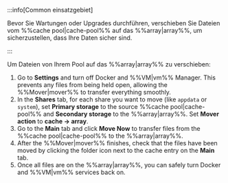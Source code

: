 :::info[Common einsatzgebiet]

Bevor Sie Wartungen oder Upgrades durchführen, verschieben Sie Dateien vom %%cache pool|cache-pool%% auf das %%array|array%%, um sicherzustellen, dass Ihre Daten sicher sind.

:::

Um Dateien von Ihrem Pool auf das %%array|array%% zu verschieben:

1. Go to **Settings** and turn off Docker and %%VM|vm%% Manager. This prevents any files from being held open, allowing the %%Mover|mover%% to transfer everything smoothly.
2. In the **Shares** tab, for each share you want to move (like `appdata` or `system`), set **Primary storage** to the source %%cache pool|cache-pool%% and **Secondary storage** to the %%array|array%%. Set **Mover action** to **cache → array**.
3. Go to the **Main** tab and click **Move Now** to transfer files from the %%cache pool|cache-pool%% to the %%array|array%%.
4. After the %%Mover|mover%% finishes, check that the files have been moved by clicking the folder icon next to the cache entry on the **Main** tab.
5. Once all files are on the %%array|array%%, you can safely turn Docker and %%VM|vm%% services back on.
